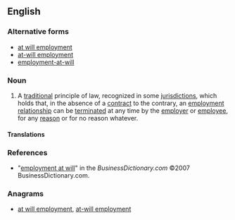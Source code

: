 ==English==
{{wikipedia|at-will employment}}

===Alternative forms===
* [[at will employment]]
* [[at-will employment]]
* [[employment-at-will]]

===Noun===
{{en-noun|head=[[employment]] [[at will]]|-}}

# {{context|legal}} A [[traditional]] principle of law, recognized in some [[jurisdiction]]s, which holds that, in the absence of a [[contract]] to the contrary, an [[employment]] [[relationship]] can be [[terminate]]d at any time by the [[employer]] or [[employee]], for any [[reason]] or for no reason whatever.

====Translations====
{{trans-top|traditional principle of law}}
{{trans-mid}}
{{trans-bottom}}

===References===
*"[http://www.businessdictionary.com/definition/employment-at-will.html employment at will]" in the ''BusinessDictionary.com'' ©2007 BusinessDictionary.com.

===Anagrams===
* [[at will employment#English|at will employment]], [[at-will employment#English|at-will employment]]